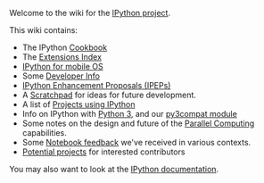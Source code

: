 Welcome to the wiki for the [http://ipython.org IPython project].

This wiki contains:
* The IPython [[Cookbook]]
* The [[Extensions Index]]
* [[IPython for mobile OS]]
* Some [[Developer Info]]
* [[IPython Enhancement Proposals (IPEPs)]]
* A [[Scratchpad]] for ideas for future development.
* A list of [[Projects using IPython]]
* Info on IPython with [[Python 3]], and our [[py3compat module]]
* Some notes on the design and future of the [[Parallel Computing]] capabilities.
* Some [[Notebook feedback]] we've received in various contexts.
* [[Potential projects]] for interested contributors

You may also want to look at the [http://ipython.org/documentation.html IPython documentation].